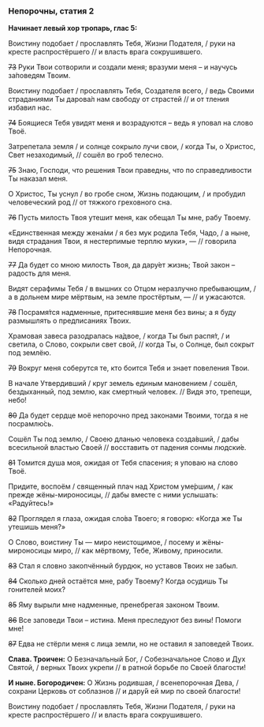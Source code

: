 ### Непорочны, статия 2

**Начинает левый хор тропарь, глас 5:**

Воистину подобает / прославлять Тебя, Жизни Подателя, / руки на кресте распростёршего // и власть врага сокрушившего.

~~73~~ Руки Твои сотворили и создали меня; вразуми меня – и научусь за́поведям Твоим.

Воистину подобает / прославлять Тебя, Создателя всего, / ведь Своими страданиями Ты дарова́л нам свободу от страстей // и от тления избавил нас.

~~74~~ Боящиеся Тебя увидят меня и возрадуются – ведь я уповал на слово Твоё.

Затрепетала земля / и солнце сокрыло лучи свои, / когда Ты, о Христос, Свет незаходимый, // сошёл во гроб телесно.

~~75~~ Знаю, Господи, что решения Твои праведны, что по справедливости Ты наказал меня.

О Христос, Ты уснул / во гробе сном, Жизнь подающим, / и пробудил человеческий род // от тяжкого греховного сна.

~~76~~ Пусть милость Твоя утешит меня, как обещал Ты мне, рабу Твоему.

«Единственная между жена́ми / я без мук родила Тебя, Чадо, / а ныне, видя страдания Твои, я нестерпимые терплю муки», — // говорила Непорочная. 

~~77~~ Да будет со мною милость Твоя, да дару́ет жизнь; Твой закон – радость для меня.

Видят серафимы Тебя / в вышних со Отцом неразлучно пребывающим, / а в дольнем мире мёртвым, на земле простёртым, — // и ужасаются.

~~78~~ Посрамя́тся надменные, притеснявшие меня без вины; а я буду размышлять о предписаниях Твоих.

Храмовая завеса разодралась на́двое, / когда Ты был распя́т, / и светила, о Слово, сокрыли свет свой, // когда Ты, о Солнце, был сокрыт под землёю.

~~79~~ Вокруг меня соберутся те, кто боится Тебя и знает повеления Твои.

В начале Утвердивший / круг земель единым мановением / сошёл, бездыханный, под землю, как смертный человек. // Видя это, трепещи, небо!

~~80~~ Да будет сердце моё непорочно пред законами Твоими, тогда я не посрамлю́сь.

Сошёл Ты под землю, / Своею дланью человека созда́вший, / дабы всесильной властью Своей // восставить от падения сонмы людски́е.

~~81~~ Томится душа моя, ожидая от Тебя спасения; я уповаю на слово Твоё.

Придите, воспоём / священный плач над Христом уме́ршим, / как прежде жёны-мироносицы, // дабы вместе с ними услышать: «Радуйтесь!»

~~82~~ Проглядел я глаза, ожидая сло́ва Твоего; я говорю: «Когда же Ты утешишь меня?»

О Слово, воистину Ты — миро неистощимое, / посему и жёны-мироносицы миро, // как мёртвому, Тебе, Живому, приносили.

~~83~~  Стал я словно закопчённый бурдюк, но уставов Твоих не забыл.

~~84~~ Сколько дней остаётся мне, рабу Твоему? Когда осудишь Ты гонителей моих?

~~85~~ Яму вырыли мне надменные, пренебрегая законом Твоим.

~~86~~ Все заповеди Твои – истина. Меня преследуют без вины! Помоги мне!

~~87~~ Едва не стёрли меня с лица земли, но не оставил я заповедей Твоих.

**Слава. Троичен:** О Безначальный Бог, / Собезначальное Слово и Дух Святой, / верных Твоих укрепи // в ратной борьбе по Своей благости!

**И ныне. Богородичен:** О Жизнь родившая, / всенепорочная Дева, / сохрани Церковь от соблазнов // и дару́й ей мир по своей благости!

Воистину подобает / прославлять Тебя, Жизни Подателя, / руки на кресте распростёршего // и власть врага сокрушившего.
